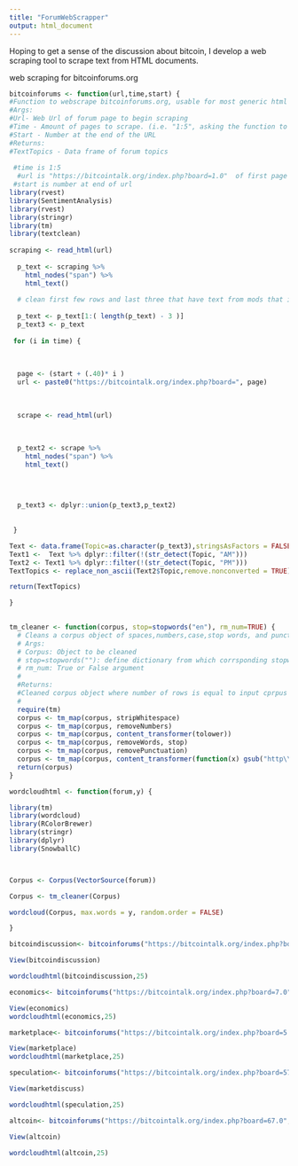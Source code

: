 ```yaml
---
title: "ForumWebScrapper"
output: html_document
---
```

Hoping to get a sense of the discussion about bitcoin, I develop a web scraping tool to scrape text from HTML documents. 

web scraping for bitcoinforums.org

```r

bitcoinforums <- function(url,time,start) {
#Function to webscrape bitcoinforums.org, usable for most generic html forums.  
#Args:
#Url- Web Url of forum page to begin scraping
#Time - Amount of pages to scrape. (i.e. "1:5", asking the function to scrape 5 additional pages of same forum topic, for a total of 6 pages)
#Start - Number at the end of the URL
#Returns:
#TextTopics - Data frame of forum topics 
  
 #time is 1:5
  #url is "https://bitcointalk.org/index.php?board=1.0"  of first page
 #start is number at end of url
library(rvest)
library(SentimentAnalysis)
library(rvest)
library(stringr)
library(tm)
library(textclean)
  
scraping <- read_html(url)
  
  p_text <- scraping %>%
    html_nodes("span") %>%
    html_text()
  
  # clean first few rows and last three that have text from mods that isn't relevant
    
  p_text <- p_text[1:( length(p_text) - 3 )]
  p_text3 <- p_text
  
 for (i in time) {
   
   
   
  page <- (start + (.40)* i )  
  url <- paste0("https://bitcointalk.org/index.php?board=", page)
  
     
     
  scrape <- read_html(url)  
    
  
  
  p_text2 <- scrape %>%
    html_nodes("span") %>%
    html_text()
  
  
 

  p_text3 <- dplyr::union(p_text3,p_text2)  
 
  
 }

Text <- data.frame(Topic=as.character(p_text3),stringsAsFactors = FALSE)    
Text1 <-  Text %>% dplyr::filter(!(str_detect(Topic, "AM")))
Text2 <- Text1 %>% dplyr::filter(!(str_detect(Topic, "PM")))
TextTopics <- replace_non_ascii(Text2$Topic,remove.nonconverted = TRUE)

return(TextTopics)

}
 
```



```r
tm_cleaner <- function(corpus, stop=stopwords("en"), rm_num=TRUE) {
  # Cleans a corpus object of spaces,numbers,case,stop words, and punctuation
  # Args:
  # Corpus: Object to be cleaned
  # stop=stopwords(""): define dictionary from which corrsponding stopwords will be pulled
  # rm_num: True or False argument
  #
  #Returns: 
  #Cleaned corpus object where number of rows is equal to input cprpus object.
  #
  require(tm)
  corpus <- tm_map(corpus, stripWhitespace)
  corpus <- tm_map(corpus, removeNumbers)
  corpus <- tm_map(corpus, content_transformer(tolower))
  corpus <- tm_map(corpus, removeWords, stop)
  corpus <- tm_map(corpus, removePunctuation)
  corpus <- tm_map(corpus, content_transformer(function(x) gsub("http\\w+", "", x)))
  return(corpus)
}
```



```r
wordcloudhtml <- function(forum,y) {

library(tm)
library(wordcloud)
library(RColorBrewer)
library(stringr)
library(dplyr)
library(SnowballC)



Corpus <- Corpus(VectorSource(forum))

Corpus <- tm_cleaner(Corpus)

wordcloud(Corpus, max.words = y, random.order = FALSE)

}

```



```r
bitcoindiscussion<- bitcoinforums("https://bitcointalk.org/index.php?board=1.0",1:10,1.0)

View(bitcoindiscussion)

wordcloudhtml(bitcoindiscussion,25)
```


```r
economics<- bitcoinforums("https://bitcointalk.org/index.php?board=7.0",1:3,7.0)

View(economics)
wordcloudhtml(economics,25)
```


```r
marketplace<- bitcoinforums("https://bitcointalk.org/index.php?board=5.0",1:10,5.0)

View(marketplace)
wordcloudhtml(marketplace,25)
```


```r
speculation<- bitcoinforums("https://bitcointalk.org/index.php?board=57.0",1:10,57.0)

View(marketdiscuss)

wordcloudhtml(speculation,25)
```


```r
altcoin<- bitcoinforums("https://bitcointalk.org/index.php?board=67.0",1:10,67.0)

View(altcoin)

wordcloudhtml(altcoin,25)
```







